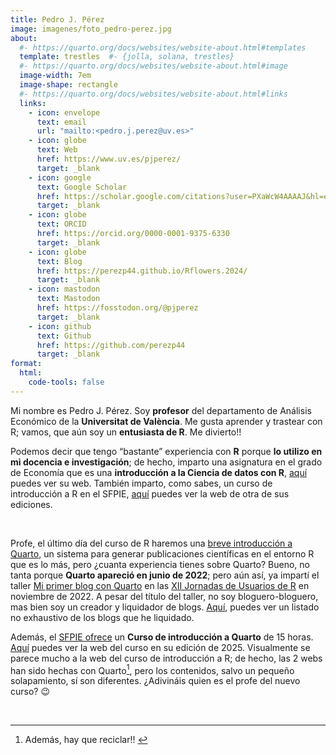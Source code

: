 ```yaml
---
title: Pedro J. Pérez
image: imagenes/foto_pedro-perez.jpg
about:
  #- https://quarto.org/docs/websites/website-about.html#templates
  template: trestles  #- {jolla, solana, trestles}
  #- https://quarto.org/docs/websites/website-about.html#image
  image-width: 7em
  image-shape: rectangle
  #- https://quarto.org/docs/websites/website-about.html#links
  links:
    - icon: envelope
      text: email
      url: "mailto:<pedro.j.perez@uv.es>"
    - icon: globe
      text: Web
      href: https://www.uv.es/pjperez/
      target: _blank
    - icon: google
      text: Google Scholar
      href: https://scholar.google.com/citations?user=PXaWcW4AAAAJ&hl=en
      target: _blank
    - icon: globe
      text: ORCID
      href: https://orcid.org/0000-0001-9375-6330
      target: _blank
    - icon: globe
      text: Blog
      href: https://perezp44.github.io/Rflowers.2024/
      target: _blank
    - icon: mastodon
      text: Mastodon 
      href: https://fosstodon.org/@pjperez
      target: _blank
    - icon: github
      text: Github
      href: https://github.com/perezp44
      target: _blank
format:
  html:
    code-tools: false
---
```


Mi nombre es Pedro J. Pérez. Soy **profesor** del departamento de Análisis Económico de la **Universitat de València**. Me gusta aprender y trastear con R; vamos, que aún soy un **entusiasta de R**. Me divierto!!

Podemos decir que tengo "bastante" experiencia con **R** porque **lo utilizo en mi docencia e investigación**; de hecho, imparto una asignatura en el grado de Economía que es una **introducción a la Ciencia de datos con R**, [aquí](https://perezp44.github.io/intro-ds-22-23-web/){target="_blank"} puedes ver su web. También imparto, como sabes, un curso de introducción a R en el SFPIE, [aquí](https://perezp44.github.io/web.SFPIE.2022/){target="_blank"} puedes ver la web de otra de sus ediciones.

<br>

Profe, el último día del curso de R haremos una [breve introducción a Quarto]{.underline}, un sistema para generar publicaciones científicas en el entorno R que es lo más, pero ¿cuanta experiencia tienes sobre Quarto? Bueno, no tanta porque **Quarto apareció en junio de 2022**; pero aún así, ya impartí el taller [Mi primer blog con Quarto](https://perezp44.github.io/taller.primer.blog/){target="_blank"} en las [XII Jornadas de Usuarios de R](http://r-es.org/12jr/){target="_blank"} en noviembre de 2022. A pesar del título del taller, no soy bloguero-bloguero, mas bien soy un creador y liquidador de blogs. [Aquí](https://www.uv.es/pjperez/mys_blogs.html){target="_blank"}, puedes ver un listado no exhaustivo de los blogs que he liquidado.


Además, el [SFPIE ofrece]{.underline} un **Curso de introducción a Quarto** de 15 horas. [Aquí](https://perezp44.github.io/intro.to.quarto.2025/){target="_blank"} puedes ver la web del curso en su edición de 2025. Visualmente se parece mucho a la web del curso de introducción a R; de hecho, las 2 webs han sido hechas con Quarto^[Además, hay que reciclar!! ], pero los contenidos, salvo un pequeño solapamiento, sí son diferentes. ¿Adivináis quien es el profe del nuevo curso? 😉

<br>

